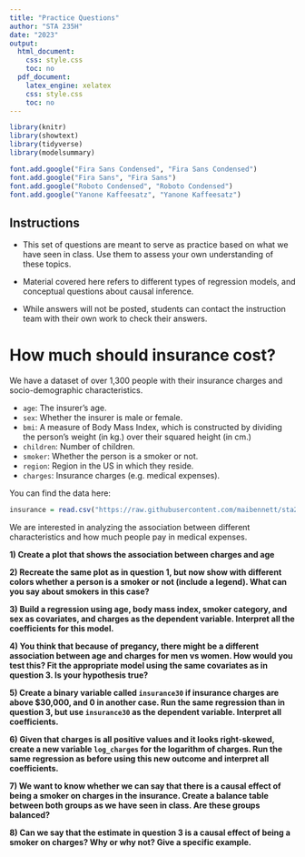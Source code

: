 ```yaml
---
title: "Practice Questions"
author: "STA 235H"
date: "2023"
output: 
  html_document:
    css: style.css 
    toc: no
  pdf_document: 
    latex_engine: xelatex
    css: style.css
    toc: no
---
```

<style type="text/css">
.main-container {
  max-width: 1800px;
  margin-left: auto;
  margin-right: auto;
}

@media only screen and (max-width: 700px) {
   body {
      margin: 0;
      padding: 0;
   }
   .sample {
      width: 100%;
   }
}
</style>

```r
library(knitr)
library(showtext)
library(tidyverse)
library(modelsummary)
```

```r
font.add.google("Fira Sans Condensed", "Fira Sans Condensed")
font.add.google("Fira Sans", "Fira Sans")
font.add.google("Roboto Condensed", "Roboto Condensed")
font.add.google("Yanone Kaffeesatz", "Yanone Kaffeesatz")
```

## Instructions

- This set of questions are meant to serve as practice based on what we have seen in class. Use them to assess your own understanding of these topics.

- Material covered here refers to different types of regression models, and conceptual questions about causal inference.

- While answers will not be posted, students can contact the instruction team with their own work to check their answers.


# How much should insurance cost?

We have a dataset of over 1,300 people with their insurance charges and socio-demographic characteristics.

- `age`: The insurer's age.
- `sex`: Whether the insurer is male or female.
- `bmi`: A measure of Body Mass Index, which is constructed by dividing the person's weight (in kg.) over their squared height (in cm.)
- `children`: Number of children. 
- `smoker`: Whether the person is a smoker or not.
- `region`: Region in the US in which they reside.
- `charges`: Insurance charges (e.g. medical expenses).

You can find the data here:

```r
insurance = read.csv("https://raw.githubusercontent.com/maibennett/sta235/main/exampleSite/content/PracticeQuestions/data/insurance.csv")
```

We are interested in analyzing the association between different characteristics and how much people pay in medical expenses.

**1) Create a plot that shows the association between charges and age**


**2) Recreate the same plot as in question 1, but now show with different colors whether a person is a smoker or not (include a legend). What can you say about smokers in this case?**


**3) Build a regression using age, body mass index, smoker category, and sex as covariates, and charges as the dependent variable. Interpret all the coefficients for this model.**


**4) You think that because of pregancy, there might be a different association between age and charges for men vs women. How would you test this? Fit the appropriate model using the same covariates as in question 3. Is your hypothesis true?**


**5) Create a binary variable called `insurance30` if insurance charges are above $30,000, and 0 in another case. Run the same regression than in question 3, but use `insurance30` as the dependent variable. Interpret all coefficients.**


**6) Given that charges is all positive values and it looks right-skewed, create a new variable `log_charges` for the logarithm of charges. Run the same regression as before using this new outcome and interpret all coefficients.**


**7) We want to know whether we can say that there is a causal effect of being a smoker on charges in the insurance. Create a balance table between both groups as we have seen in class. Are these groups balanced?**


**8) Can we say that the estimate in question 3 is a causal effect of being a smoker on charges? Why or why not? Give a specific example.**
